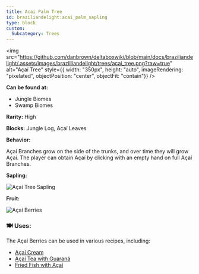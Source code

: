 ```yaml
---
title: Acai Palm Tree
id: braziliandelight:acai_palm_sapling
type: block
custom:
  Subcategory: Trees
---
```


<div style={{ display: "flex", flexWrap: "wrap", alignItems: "flex-start", gap: "20px" }}>

  <img src="https://github.com/danbrown/deltaboxwiki/blob/main/docs/braziliandelight/.assets/images/brazilliandelight/trees/acai_tree.png?raw=true"
       alt="Açaí Tree"
       style={{ width: "350px", height: "auto", imageRendering: "pixelated", objectPosition: "center", objectFit: "contain"}}
  />

  <div style={{ flex: "1", minWidth: "250px" }}>
    <p><strong>Can be found at:</strong></p>
    <ul>
      <li>Jungle Biomes</li>
      <li>Swamp Biomes</li>
    </ul>
    <p><strong>Rarity:</strong> High</p>
    <p><strong>Blocks:</strong> Jungle Log, Açaí Leaves</p>
    <p><strong>Behavior:</strong></p>
    <p>Açaí Branches grow on the side of the trunks, and over time they will grow Açaí. 
    The player can obtain Açaí by clicking with an empty hand on full Açaí Branches.</p>
    <div style={{ display: "flex" }}>
      <div style={{ marginRight: "60px" }}>
        <p><strong>Sapling:</strong></p>
        <img src="https://github.com/danbrown/deltaboxwiki/blob/main/docs/braziliandelight/.assets/item/braziliandelight/acai_palm_sapling.png?raw=true"
              alt="Açaí Tree Sapling"
              style={{ width: "96px", height: "auto", imageRendering: "pixelated" }}
        />
      </div>
      <div>
        <p><strong>Fruit:</strong></p>
        <img src="https://github.com/danbrown/deltaboxwiki/blob/main/docs/braziliandelight/.assets/item/braziliandelight/acai_berries.png?raw=true"
              alt="Açaí Berries"
              style={{ width: "96px", height: "auto", imageRendering: "pixelated" }}
        />
      </div>
    </div>
  </div>

</div>

### 🍽️ Uses:
The Açaí Berries can be used in various recipes, including:
- [Açaí Cream](https://moddedmc.wiki/en/project/braziliandelight/docs/recipes/acai)
- [Açaí Tea with Guaraná](https://moddedmc.wiki/en/project/braziliandelight/docs/recipes/acai)
- [Fried Fish with Açaí](https://moddedmc.wiki/en/project/braziliandelight/docs/recipes/acai)